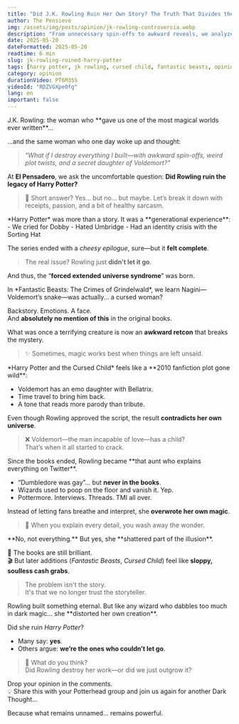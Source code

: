 ```yaml
---
title: "Did J.K. Rowling Ruin Her Own Story? The Truth That Divides the Fandom"
author: The Pensieve
img: /assets/img/posts/opinion/jk-rowling-controversia.webp
description: "From unnecessary spin-offs to awkward reveals, we analyze whether the creator of Harry Potter unraveled her own legacy… or if we just never let go."
date: 2025-05-20
dateFormatted: 2025-05-20
readtime: 6 min
slug: jk-rowling-ruined-harry-potter
tags: [harry potter, jk rowling, cursed child, fantastic beasts, opinion]
category: opinion
durationVideo: PT6M35S
videoId: "RDZVGXpe0fg"
lang: en
important: false
---
```



<Article>

<Section title="🎬 Did Rowling Ruin Her Own Legacy?">
J.K. Rowling: the woman who **gave us one of the most magical worlds ever written**...

...and the same woman who one day woke up and thought:
> _"What if I destroy everything I built—with awkward spin-offs, weird plot twists, and a secret daughter of Voldemort?"_

At **El Pensadero**, we ask the uncomfortable question:
**Did Rowling ruin the legacy of Harry Potter?**

> 🧠 Short answer? Yes... but no... but maybe. Let’s break it down with receipts, passion, and a bit of healthy sarcasm.
</Section>

<Section title="🧩 1. The Perfect Ending Was Already There">
*Harry Potter* was more than a story. It was a **generational experience**:
- We cried for Dobby  
- Hated Umbridge  
- Had an identity crisis with the Sorting Hat  

The series ended with a *cheesy epilogue*, sure—but it **felt complete**.

> The real issue? Rowling just **didn’t let it go**.

And thus, the “**forced extended universe syndrome**” was born.
</Section>

<Section title="🐍 2. Wait… Nagini Was a Woman?" imgSrc={nagini} imgAlt="Nagini as a woman in Fantastic Beasts">
In *Fantastic Beasts: The Crimes of Grindelwald*, we learn Nagini—Voldemort’s snake—was actually... a cursed woman?

Backstory. Emotions. A face.  
And **absolutely no mention of this** in the original books.

What was once a terrifying creature is now an **awkward retcon** that breaks the mystery.

> ✨ Sometimes, magic works best when things are left unsaid.
</Section>

<Section title="🎭 3. *The Cursed Child*: Fanfic in Disguise" imgSrc={cursedChild} imgAlt="The Cursed Child stage play">
*Harry Potter and the Cursed Child* feels like a **2010 fanfiction plot gone wild**:

- Voldemort has an emo daughter with Bellatrix.
- Time travel to bring him back.
- A tone that reads more parody than tribute.

Even though Rowling approved the script, the result **contradicts her own universe**.

> ❌ Voldemort—the man incapable of love—has a child?  
> That’s when it all started to crack.
</Section>

<Section title="💬 4. The Author Who Overexplained Everything" imgSrc={rowlingTweet} imgAlt="Controversial tweet from J.K. Rowling">
Since the books ended, Rowling became **that aunt who explains everything on Twitter**.

- “Dumbledore was gay”… but **never in the books**.
- Wizards used to poop on the floor and vanish it. Yep.
- Pottermore. Interviews. Threads. TMI all over.

Instead of letting fans breathe and interpret, she **overwrote her own magic**.

> 🧼 When you explain every detail, you wash away the wonder.
</Section>

<Section title="⚖️ 5. So... Did She Ruin It All?">
**No, not everything.** But yes, she **shattered part of the illusion**.

📖 The books are still brilliant.  
🎬 But later additions (*Fantastic Beasts*, *Cursed Child*) feel like **sloppy, soulless cash grabs**.

> The problem isn't the story.  
> It's that we no longer trust the storyteller.
</Section>

<Section title="🔥 Final Thought: Is It Her... or Us?">
Rowling built something eternal.  
But like any wizard who dabbles too much in dark magic… she **distorted her own creation**.

Did she ruin *Harry Potter*?
- Many say: **yes**.
- Others argue: **we’re the ones who couldn’t let go**.

> 💬 What do you think?  
> Did Rowling destroy her work—or did we just outgrow it?

Drop your opinion in the comments.  
💡 Share this with your Potterhead group and join us again for another Dark Thought...

Because what remains unnamed... remains powerful.

</Section>
</Article>
